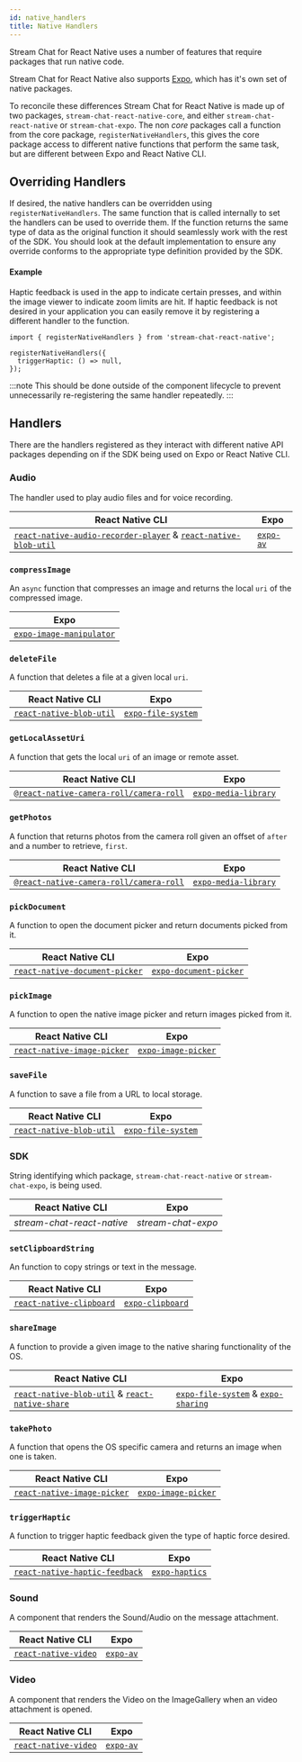 ```yaml
---
id: native_handlers
title: Native Handlers
---
```


Stream Chat for React Native uses a number of features that require packages that run native code.

Stream Chat for React Native also supports [Expo](https://expo.io/), which has it's own set of native packages.

To reconcile these differences Stream Chat for React Native is made up of two packages, `stream-chat-react-native-core`, and either `stream-chat-react-native` or `stream-chat-expo`.
The non _core_ packages call a function from the core package, `registerNativeHandlers`, this gives the core package access to different native functions that perform the same task, but are different between Expo and React Native CLI.

## Overriding Handlers

If desired, the native handlers can be overridden using `registerNativeHandlers`.
The same function that is called internally to set the handlers can be used to override them.
If the function returns the same type of data as the original function it should seamlessly work with the rest of the SDK.
You should look at the default implementation to ensure any override conforms to the appropriate type definition provided by the SDK.

#### Example

Haptic feedback is used in the app to indicate certain presses, and within the image viewer to indicate zoom limits are hit.
If haptic feedback is not desired in your application you can easily remove it by registering a different handler to the function.

```tsx
import { registerNativeHandlers } from 'stream-chat-react-native';

registerNativeHandlers({
  triggerHaptic: () => null,
});
```

:::note
This should be done outside of the component lifecycle to prevent unnecessarily re-registering the same handler repeatedly.
:::

## Handlers

There are the handlers registered as they interact with different native API packages depending on if the SDK being used on Expo or React Native CLI.

### Audio

The handler used to play audio files and for voice recording.

| React Native CLI                                                                                                                                                                        | Expo                                                       |
| --------------------------------------------------------------------------------------------------------------------------------------------------------------------------------------- | ---------------------------------------------------------- |
| [`react-native-audio-recorder-player`](https://github.com/hyochan/react-native-audio-recorder-player) & [`react-native-blob-util`](https://github.com/RonRadtke/react-native-blob-util) | [`expo-av`](https://docs.expo.dev/versions/latest/sdk/av/) |

### `compressImage`

An `async` function that compresses an image and returns the local `uri` of the compressed image.

| Expo                                                                                   |
| -------------------------------------------------------------------------------------- |
| [`expo-image-manipulator`](https://docs.expo.io/versions/latest/sdk/imagemanipulator/) |

### `deleteFile`

A function that deletes a file at a given local `uri`.

| React Native CLI                                                                | Expo                                                                       |
| ------------------------------------------------------------------------------- | -------------------------------------------------------------------------- |
| [`react-native-blob-util`](https://github.com/RonRadtke/react-native-blob-util) | [`expo-file-system`](https://docs.expo.io/versions/latest/sdk/filesystem/) |

### `getLocalAssetUri`

A function that gets the local `uri` of an image or remote asset.

| React Native CLI                                                                                              | Expo                                                                            |
| ------------------------------------------------------------------------------------------------------------- | ------------------------------------------------------------------------------- |
| [`@react-native-camera-roll/camera-roll`](https://github.com/react-native-cameraroll/react-native-cameraroll) | [`expo-media-library`](https://docs.expo.io/versions/latest/sdk/media-library/) |

### `getPhotos`

A function that returns photos from the camera roll given an offset of `after` and a number to retrieve, `first`.

| React Native CLI                                                                                              | Expo                                                                            |
| ------------------------------------------------------------------------------------------------------------- | ------------------------------------------------------------------------------- |
| [`@react-native-camera-roll/camera-roll`](https://github.com/react-native-cameraroll/react-native-cameraroll) | [`expo-media-library`](https://docs.expo.io/versions/latest/sdk/media-library/) |

### `pickDocument`

A function to open the document picker and return documents picked from it.

| React Native CLI                                                                         | Expo                                                                                |
| ---------------------------------------------------------------------------------------- | ----------------------------------------------------------------------------------- |
| [`react-native-document-picker`](https://github.com/rnmods/react-native-document-picker) | [`expo-document-picker`](https://docs.expo.io/versions/latest/sdk/document-picker/) |

### `pickImage`

A function to open the native image picker and return images picked from it.

| React Native CLI                                                                                      | Expo                                                                         |
| ----------------------------------------------------------------------------------------------------- | ---------------------------------------------------------------------------- |
| [`react-native-image-picker`](https://github.com/react-native-image-picker/react-native-image-picker) | [`expo-image-picker`](https://docs.expo.io/versions/latest/sdk/imagepicker/) |

### `saveFile`

A function to save a file from a URL to local storage.

| React Native CLI                                                                | Expo                                                                       |
| ------------------------------------------------------------------------------- | -------------------------------------------------------------------------- |
| [`react-native-blob-util`](https://github.com/RonRadtke/react-native-blob-util) | [`expo-file-system`](https://docs.expo.io/versions/latest/sdk/filesystem/) |

### SDK

String identifying which package, `stream-chat-react-native` or `stream-chat-expo`, is being used.

| React Native CLI           | Expo               |
| -------------------------- | ------------------ |
| _stream-chat-react-native_ | _stream-chat-expo_ |

### `setClipboardString`

An function to copy strings or text in the message.

| React Native CLI                                                                | Expo                                                                     |
| ------------------------------------------------------------------------------- | ------------------------------------------------------------------------ |
| [`react-native-clipboard`](https://github.com/react-native-clipboard/clipboard) | [`expo-clipboard`](https://docs.expo.dev/versions/latest/sdk/clipboard/) |

### `shareImage`

A function to provide a given image to the native sharing functionality of the OS.

| React Native CLI                                                                                                                                                   | Expo                                                                                                                                             |
| ------------------------------------------------------------------------------------------------------------------------------------------------------------------ | ------------------------------------------------------------------------------------------------------------------------------------------------ |
| [`react-native-blob-util`](https://github.com/RonRadtke/react-native-blob-util) & [`react-native-share`](https://github.com/react-native-share/react-native-share) | [`expo-file-system`](https://docs.expo.io/versions/latest/sdk/filesystem/) & [`expo-sharing`](https://docs.expo.io/versions/latest/sdk/sharing/) |

### `takePhoto`

A function that opens the OS specific camera and returns an image when one is taken.

| React Native CLI                                                                                      | Expo                                                                         |
| ----------------------------------------------------------------------------------------------------- | ---------------------------------------------------------------------------- |
| [`react-native-image-picker`](https://github.com/react-native-image-picker/react-native-image-picker) | [`expo-image-picker`](https://docs.expo.io/versions/latest/sdk/imagepicker/) |

### `triggerHaptic`

A function to trigger haptic feedback given the type of haptic force desired.

| React Native CLI                                                                            | Expo                                                                |
| ------------------------------------------------------------------------------------------- | ------------------------------------------------------------------- |
| [`react-native-haptic-feedback`](https://github.com/junina-de/react-native-haptic-feedback) | [`expo-haptics`](https://docs.expo.io/versions/latest/sdk/haptics/) |

### Sound

A component that renders the Sound/Audio on the message attachment.

| React Native CLI                                                                 | Expo                                                       |
| -------------------------------------------------------------------------------- | ---------------------------------------------------------- |
| [`react-native-video`](https://github.com/react-native-video/react-native-video) | [`expo-av`](https://docs.expo.dev/versions/latest/sdk/av/) |

### Video

A component that renders the Video on the ImageGallery when an video attachment is opened.

| React Native CLI                                                                 | Expo                                                       |
| -------------------------------------------------------------------------------- | ---------------------------------------------------------- |
| [`react-native-video`](https://github.com/react-native-video/react-native-video) | [`expo-av`](https://docs.expo.dev/versions/latest/sdk/av/) |
